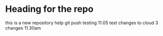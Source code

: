 # Heading for the repo
this is a new repository
help 
git push
testing 
11.05 test
changes to cloud 3
changes 11.30am 
